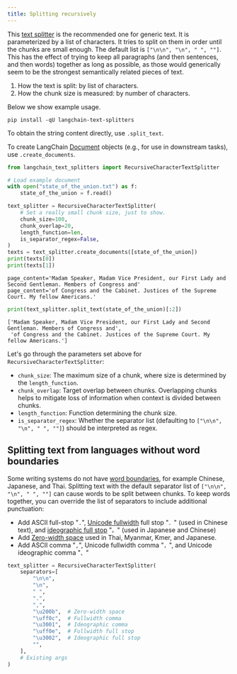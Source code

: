 ```yaml
---
title: Splitting recursively
---
```


This [text splitter](/oss/python/integrations/splitters/) is the recommended one for generic text. It is parameterized by a list of characters. It tries to split on them in order until the chunks are small enough. The default list is `["\n\n", "\n", " ", ""]`. This has the effect of trying to keep all paragraphs (and then sentences, and then words) together as long as possible, as those would generically seem to be the strongest semantically related pieces of text.

1. How the text is split: by list of characters.
2. How the chunk size is measured: by number of characters.

Below we show example usage.

```shell
pip install -qU langchain-text-splitters
```



To obtain the string content directly, use `.split_text`.

To create LangChain [Document](https://python.langchain.com/api_reference/core/documents/langchain_core.documents.base.Document.html) objects (e.g., for use in downstream tasks), use `.create_documents`.

```python
from langchain_text_splitters import RecursiveCharacterTextSplitter

# Load example document
with open("state_of_the_union.txt") as f:
    state_of_the_union = f.read()

text_splitter = RecursiveCharacterTextSplitter(
    # Set a really small chunk size, just to show.
    chunk_size=100,
    chunk_overlap=20,
    length_function=len,
    is_separator_regex=False,
)
texts = text_splitter.create_documents([state_of_the_union])
print(texts[0])
print(texts[1])
```
```output
page_content='Madam Speaker, Madam Vice President, our First Lady and Second Gentleman. Members of Congress and'
page_content='of Congress and the Cabinet. Justices of the Supreme Court. My fellow Americans.'
```

```python
print(text_splitter.split_text(state_of_the_union)[:2])
```

```output
['Madam Speaker, Madam Vice President, our First Lady and Second Gentleman. Members of Congress and',
 'of Congress and the Cabinet. Justices of the Supreme Court. My fellow Americans.']
```




Let's go through the parameters set above for `RecursiveCharacterTextSplitter`:

- `chunk_size`: The maximum size of a chunk, where size is determined by the `length_function`.
- `chunk_overlap`: Target overlap between chunks. Overlapping chunks helps to mitigate loss of information when context is divided between chunks.
- `length_function`: Function determining the chunk size.
- `is_separator_regex`: Whether the separator list (defaulting to `["\n\n", "\n", " ", ""]`) should be interpreted as regex.




## Splitting text from languages without word boundaries

Some writing systems do not have [word boundaries](https://en.wikipedia.org/wiki/Category:Writing_systems_without_word_boundaries), for example Chinese, Japanese, and Thai. Splitting text with the default separator list of `["\n\n", "\n", " ", ""]` can cause words to be split between chunks. To keep words together, you can override the list of separators to include additional punctuation:

* Add ASCII full-stop "`.`", [Unicode fullwidth](https://en.wikipedia.org/wiki/Halfwidth_and_Fullwidth_Forms_(Unicode_block)) full stop "`．`" (used in Chinese text), and [ideographic full stop](https://en.wikipedia.org/wiki/CJK_Symbols_and_Punctuation) "`。`" (used in Japanese and Chinese)
* Add [Zero-width space](https://en.wikipedia.org/wiki/Zero-width_space) used in Thai, Myanmar, Kmer, and Japanese.
* Add ASCII comma "`,`", Unicode fullwidth comma "`，`", and Unicode ideographic comma "`、`"

```python
text_splitter = RecursiveCharacterTextSplitter(
    separators=[
        "\n\n",
        "\n",
        " ",
        ".",
        ",",
        "\u200b",  # Zero-width space
        "\uff0c",  # Fullwidth comma
        "\u3001",  # Ideographic comma
        "\uff0e",  # Fullwidth full stop
        "\u3002",  # Ideographic full stop
        "",
    ],
    # Existing args
)
```


